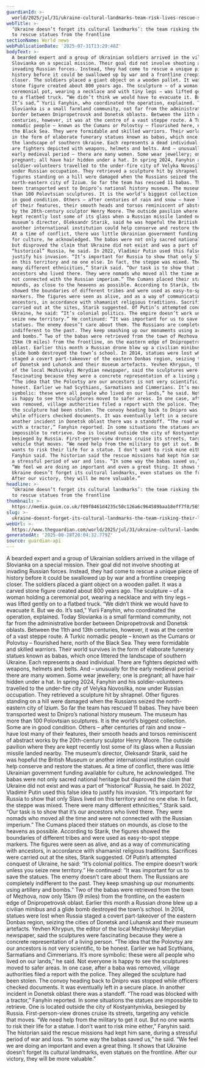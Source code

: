 ```yaml
---
guardianId: >-
  world/2025/jul/31/ukraine-cultural-landmarks-team-risk-lives-rescue-statues-from-frontline
webTitle: >-
  ‘Ukraine doesn’t forget its cultural landmarks’: the team risking their lives
  to rescue statues from the frontline
sectionName: World news
webPublicationDate: '2025-07-31T13:29:48Z'
bodyText: >-
  A bearded expert and a group of Ukrainian soldiers arrived in the village of
  Slovianka on a special mission. Their goal did not involve shooting at
  invading Russian forces. Instead, they had come to rescue a unique piece of
  history before it could be swallowed up by war and a frontline creeping
  closer. The soldiers placed a giant object on a wooden pallet. It was a carved
  stone figure created about 800 years ago. The sculpture – of a woman holding a
  ceremonial pot, wearing a necklace and with tiny legs – was lifted gently on
  to a flatbed truck. “We didn’t think we would have to evacuate it. But we do.
  It’s sad,” Yurii Fanyhin, who coordinated the operation, explained. Today
  Slovianka is a small farmland community, not far from the administrative
  border between Dnipropetrovsk and Donetsk oblasts. Between the 11th and 13th
  centuries, however, it was at the centre of a vast steppe route. A Turkic
  nomadic people – known as the Cumans or Polovtsy – flourished here, north of
  the Black Sea. They were formidable and skilled warriors. Their world survives
  in the form of elaborate funerary statues known as babas, which once littered
  the landscape of southern Ukraine. Each represents a dead individual. There
  are fighters depicted with weapons, helmets and belts. And – unusually for the
  early medieval period – there are many women. Some wear jewellery; one is
  pregnant; all have hair hidden under a hat. In spring 2024, Fanyhin and his
  soldier-volunteers travelled to the under-fire city of Velyka Novosilka, now
  under Russian occupation. They retrieved a sculpture hit by shrapnel. Other
  figures standing on a hill were damaged when the Russians seized the
  north-eastern city of Izium. So far the team has rescued 11 babas. They have
  been transported west to Dnipro’s national history museum. The museum has more
  than 100 Polovtsian sculptures. It is the world’s biggest collection. Some are
  in good condition. Others – after centuries of rain and snow – have lost many
  of their features, their smooth heads and torsos reminiscent of abstract works
  by the 20th-century sculptor Henry Moore. The outside pavilion where they are
  kept recently lost some of its glass when a Russian missile landed nearby. The
  museum’s director, Oleksandr Starik, said he was hopeful the British Museum or
  another international institution could help conserve and restore the statues.
  At a time of conflict, there was little Ukrainian government funding available
  for culture, he acknowledged. The babas were not only sacred national heritage
  but disproved the claim that Ukraine did not exist and was a part of
  “historical” Russia, he said. In 2022, Vladimir Putin used this false idea to
  justify his invasion. “It’s important for Russia to show that only Slavs lived
  on this territory and no one else. In fact, the steppe was mixed. There were
  many different ethnicities,” Starik said. “Our task is to show that it’s our
  ancestors who lived there. They were nomads who moved all the time and were
  not connected with the Russian imperium.” The Cumans placed their statues on
  mounds, as close to the heavens as possible. According to Starik, the figures
  showed the boundaries of different tribes and were used as easy-to-spot steppe
  markers. The figures were seen as alive, and as a way of communicating with
  ancestors, in accordance with shamanist religious traditions. Sacrifices were
  carried out at the sites, Starik suggested. Of Putin’s attempted conquest of
  Ukraine, he said: “It’s colonial politics. The empire doesn’t work unless you
  seize new territory.” He continued: “It was important for us to save the
  statues. The enemy doesn’t care about them. The Russians are completely
  indifferent to the past. They keep smashing up our monuments using artillery
  and bombs.” Two of the babas were retrieved from the town of Mezhova, now only
  15km (9 miles) from the frontline, on the eastern edge of Dnipropetrovsk
  oblast. Earlier this month a Russian drone blew up a civilian minibus and a
  glide bomb destroyed the town’s school. In 2014, statues were lost when Russia
  staged a covert part-takeover of the eastern Donbas region, seizing the cities
  of Donetsk and Luhansk and their museum artefacts. Yevhen Khrypun, the editor
  of the local Mezhivskyi Merydian newspaper, said the sculptures were
  fascinating because they were a concrete representation of a living person.
  “The idea that the Polovtsy are our ancestors is not very scientific, to be
  honest. Earlier we had Scythians, Sarmatians and Cimmerians. It’s more
  symbolic: these were all people who lived on our lands,” he said. Not everyone
  is happy to see the sculptures moved to safer areas. In one case, after a baba
  was removed, village authorities filed a report with the police. They alleged
  the sculpture had been stolen. The convoy heading back to Dnipro was stopped
  while officers checked documents. It was eventually left in a secure place. In
  another incident in Donetsk oblast there was a standoff. “The road was blocked
  with a tractor,” Fanyhin reported. In some situations the statues are
  impossible to retrieve. One is located outside the city of Kostyantynivka,
  besieged by Russia. First-person-view drones cruise its streets, targeting any
  vehicle that moves. “We need help from the military to get it out. But no one
  wants to risk their life for a statue. I don’t want to risk mine either,”
  Fanyhin said. The historian said the rescue missions had kept him sane, during
  a stressful period of war and loss. “In some way the babas saved us,” he said.
  “We feel we are doing an important and even a great thing. It shows that
  Ukraine doesn’t forget its cultural landmarks, even statues on the frontline.
  After our victory, they will be more valuable.”
headline: >-
  ‘Ukraine doesn’t forget its cultural landmarks’: the team risking their lives
  to rescue statues from the frontline
thumbnail: >-
  https://media.guim.co.uk/f09f0461d4235c50c126a6c964589baa18eff7f8/565_77_5504_4403/500.jpg
slug: >-
  ukraine-doesnt-forget-its-cultural-landmarks-the-team-risking-their-lives-to-rescue-statues-from-the-frontline
webUrl: >-
  https://www.theguardian.com/world/2025/jul/31/ukraine-cultural-landmarks-team-risk-lives-rescue-statues-from-frontline
generatedAt: '2025-08-28T20:04:32.779Z'
source: guardian-api
---
```

A bearded expert and a group of Ukrainian soldiers arrived in the village of Slovianka on a special mission. Their goal did not involve shooting at invading Russian forces. Instead, they had come to rescue a unique piece of history before it could be swallowed up by war and a frontline creeping closer. The soldiers placed a giant object on a wooden pallet. It was a carved stone figure created about 800 years ago. The sculpture – of a woman holding a ceremonial pot, wearing a necklace and with tiny legs – was lifted gently on to a flatbed truck. “We didn’t think we would have to evacuate it. But we do. It’s sad,” Yurii Fanyhin, who coordinated the operation, explained. Today Slovianka is a small farmland community, not far from the administrative border between Dnipropetrovsk and Donetsk oblasts. Between the 11th and 13th centuries, however, it was at the centre of a vast steppe route. A Turkic nomadic people – known as the Cumans or Polovtsy – flourished here, north of the Black Sea. They were formidable and skilled warriors. Their world survives in the form of elaborate funerary statues known as babas, which once littered the landscape of southern Ukraine. Each represents a dead individual. There are fighters depicted with weapons, helmets and belts. And – unusually for the early medieval period – there are many women. Some wear jewellery; one is pregnant; all have hair hidden under a hat. In spring 2024, Fanyhin and his soldier-volunteers travelled to the under-fire city of Velyka Novosilka, now under Russian occupation. They retrieved a sculpture hit by shrapnel. Other figures standing on a hill were damaged when the Russians seized the north-eastern city of Izium. So far the team has rescued 11 babas. They have been transported west to Dnipro’s national history museum. The museum has more than 100 Polovtsian sculptures. It is the world’s biggest collection. Some are in good condition. Others – after centuries of rain and snow – have lost many of their features, their smooth heads and torsos reminiscent of abstract works by the 20th-century sculptor Henry Moore. The outside pavilion where they are kept recently lost some of its glass when a Russian missile landed nearby. The museum’s director, Oleksandr Starik, said he was hopeful the British Museum or another international institution could help conserve and restore the statues. At a time of conflict, there was little Ukrainian government funding available for culture, he acknowledged. The babas were not only sacred national heritage but disproved the claim that Ukraine did not exist and was a part of “historical” Russia, he said. In 2022, Vladimir Putin used this false idea to justify his invasion. “It’s important for Russia to show that only Slavs lived on this territory and no one else. In fact, the steppe was mixed. There were many different ethnicities,” Starik said. “Our task is to show that it’s our ancestors who lived there. They were nomads who moved all the time and were not connected with the Russian imperium.” The Cumans placed their statues on mounds, as close to the heavens as possible. According to Starik, the figures showed the boundaries of different tribes and were used as easy-to-spot steppe markers. The figures were seen as alive, and as a way of communicating with ancestors, in accordance with shamanist religious traditions. Sacrifices were carried out at the sites, Starik suggested. Of Putin’s attempted conquest of Ukraine, he said: “It’s colonial politics. The empire doesn’t work unless you seize new territory.” He continued: “It was important for us to save the statues. The enemy doesn’t care about them. The Russians are completely indifferent to the past. They keep smashing up our monuments using artillery and bombs.” Two of the babas were retrieved from the town of Mezhova, now only 15km (9 miles) from the frontline, on the eastern edge of Dnipropetrovsk oblast. Earlier this month a Russian drone blew up a civilian minibus and a glide bomb destroyed the town’s school. In 2014, statues were lost when Russia staged a covert part-takeover of the eastern Donbas region, seizing the cities of Donetsk and Luhansk and their museum artefacts. Yevhen Khrypun, the editor of the local Mezhivskyi Merydian newspaper, said the sculptures were fascinating because they were a concrete representation of a living person. “The idea that the Polovtsy are our ancestors is not very scientific, to be honest. Earlier we had Scythians, Sarmatians and Cimmerians. It’s more symbolic: these were all people who lived on our lands,” he said. Not everyone is happy to see the sculptures moved to safer areas. In one case, after a baba was removed, village authorities filed a report with the police. They alleged the sculpture had been stolen. The convoy heading back to Dnipro was stopped while officers checked documents. It was eventually left in a secure place. In another incident in Donetsk oblast there was a standoff. “The road was blocked with a tractor,” Fanyhin reported. In some situations the statues are impossible to retrieve. One is located outside the city of Kostyantynivka, besieged by Russia. First-person-view drones cruise its streets, targeting any vehicle that moves. “We need help from the military to get it out. But no one wants to risk their life for a statue. I don’t want to risk mine either,” Fanyhin said. The historian said the rescue missions had kept him sane, during a stressful period of war and loss. “In some way the babas saved us,” he said. “We feel we are doing an important and even a great thing. It shows that Ukraine doesn’t forget its cultural landmarks, even statues on the frontline. After our victory, they will be more valuable.”

